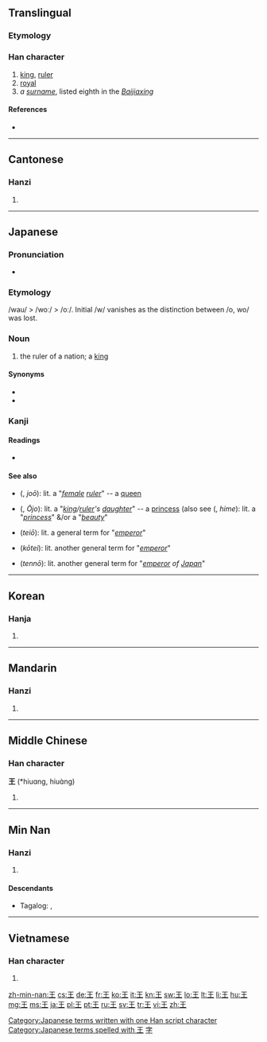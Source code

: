 ==Translingual==
{{stroke order|type=bw}}
{{stroke order|type=jbw}}
{{stroke order|type=animate}}

===Etymology===
{{Han etyl}}

===Han character===
{{Han char|rn=96|rad=玉|as=00|sn=4|four=1010<sub>4</sub>|canj=一土 (MG)}}
{{wikipedia|Wang (surname)|Wang}}

# [[king]], [[ruler]]
# [[royal]]
# ''a [[surname]]'', listed eighth in the ''[[:w:Baijiaxing|Baijiaxing]]''

====References====
* {{Han ref|kx=0727.020|dkj=20823|dj=1137.010|hdz=21099.100|uh=738B|ud=29579|bh=A4FD|bd=42237}}

----

==Cantonese==

===Hanzi===
{{yue-hanzi|jyut=|y=[[wong4]]}}

# {{defn|lang=yue|sort=玉00}}

----

==Japanese==
{{wikipedia|lang=ja}}

===Pronunciation===
* {{IPA|/oː/|lang=ja}}

===Etymology===
/wau/ > /woː/ > /oː/. Initial /w/ vanishes as the distinction between /o, wo/ was lost.

===Noun===
{{ja-noun|k|hira=おう|hhira=わう|rom=ō}}

# the ruler of a nation; a [[king]]

====Synonyms====
* {{l|ja|玉}}
* {{l|ja|主}}

===Kanji===
{{ja-kanji|grade=1|rs=玉00}}

====Readings====
* {{ja-readings|goon=[[おう]] (ō)|kanon=[[おう]] (ō)|kun=[[きみ]] (kimi)}}

====See also====
* {{l|ja|女王}} ({{l|ja|じょおう}}, ''joō''): lit. a "''[[female]] [[ruler]]''" -- a [[queen]]
* {{l|ja|王女}} ({{l|ja|おうじょ}}, ''Ōjo''): lit. a "''[[king]]/[[ruler]]'s [[daughter]]''" -- a [[princess]] (also see {{l|ja|姫}} ({{l|ja|ひめ}}, ''hime''): lit. a "''[[princess]]''" &/or a "''[[beauty]]''"
* {{l|ja|帝王}} (''teiō''): lit. a general term for "''[[emperor]]''"
* {{l|ja|皇帝}} (''kōtei''): lit. another general term for "''[[emperor]]''"
* {{l|ja|天皇}} (''tennō''): lit. another general term for "''[[emperor]] of [[Japan]]''"

[[Category:Japanese terms written with one Han script character]]
[[Category:Japanese terms spelled with 王]]


{{attention|ja|needs lit. attention}}

----

==Korean==

===Hanja===
{{ko-hanja|hangeul=왕|rv=wang|mr=wang|y=wang|eumhun=임금|ehrv=imgeum|ehmr=imgŭm|ehy=imkum}}

# {{defn|lang=ko|sort=玉00}}

----

==Mandarin==
{{wikipedia|lang=cmn}}

===Hanzi===
{{cmn-hanzi|pin=[[wáng]] ([[wang2]]), [[Wáng]] ([[Wang2]])|wg=wang<sup>2</sup>, Wang<sup>2</sup>}}

# {{defn|lang=cmn|sort=玉00}}

[[Category:Mandarin surnames|字]]

----

==Middle Chinese==

===Han character===
'''王''' (*hiuɑng, hiuɑ̀ng)<!--asterisk indicates that this is a reconstructed pronunciation--><!--Unihan database uses the vowel ɑ instead of a; are they different?-->

# {{defn|lang=zhx-mid|sort=玉00}}

----

==Min Nan==

===Hanzi===
{{nan-hanzi|poj=[[ông]]}}

# {{defn|lang=nan}}

====Descendants====
* {{qualifier|Hokkien dialect}} Tagalog: {{l|tl|Ong}}, {{l|tl|Wong}}

----

==Vietnamese==

===Han character===
{{vi-hantu|[[vương]], [[vướng]]|rs=玉00}}

# {{defn|lang=vi|sort=玉00}}

[[zh-min-nan:王]]
[[cs:王]]
[[de:王]]
[[fr:王]]
[[ko:王]]
[[it:王]]
[[kn:王]]
[[sw:王]]
[[lo:王]]
[[lt:王]]
[[li:王]]
[[hu:王]]
[[mg:王]]
[[ms:王]]
[[ja:王]]
[[pl:王]]
[[pt:王]]
[[ru:王]]
[[sv:王]]
[[tr:王]]
[[vi:王]]
[[zh:王]]